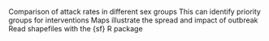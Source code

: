 Comparison of attack rates in different sex groups
This can identify priority groups for interventions
Maps illustrate the spread and impact of outbreak
Read shapefiles with the {sf} R package
